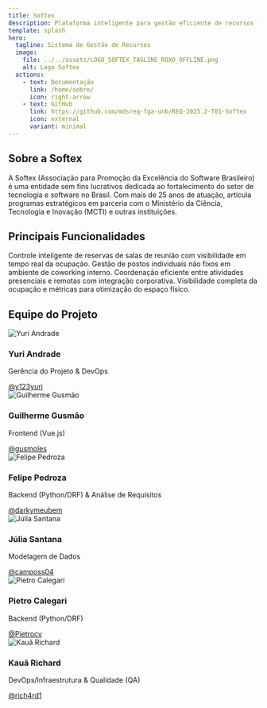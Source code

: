```yaml
---
title: Softex
description: Plataforma inteligente para gestão eficiente de recursos físicos em ambiente híbrido.
template: splash
hero:
  tagline: Sistema de Gestão de Recursos
  image:
    file: ../../assets/LOGO_SOFTEX_TAGLINE_ROXO_OFFLINE.png
    alt: Logo Softex
  actions:
    - text: Documentação
      link: /home/sobre/
      icon: right-arrow
    - text: GitHub
      link: https://github.com/mdsreq-fga-unb/REQ-2025.2-T01-Softex
      icon: external
      variant: minimal
---
```



## Sobre a Softex

A Softex (Associação para Promoção da Excelência do Software Brasileiro) é uma entidade sem fins lucrativos dedicada ao fortalecimento do setor de tecnologia e software no Brasil. Com mais de 25 anos de atuação, articula programas estratégicos em parceria com o Ministério da Ciência, Tecnologia e Inovação (MCTI) e outras instituições.

## Principais Funcionalidades

<CardGrid stagger>
	<Card title="Gestão de Salas" icon="building">
		Controle inteligente de reservas de salas de reunião com visibilidade em tempo real da ocupação.
	</Card>
	<Card title="Estações de Trabalho" icon="computer">
		Gestão de postos individuais não fixos em ambiente de coworking interno.
	</Card>
	<Card title="Planejamento Híbrido" icon="calendar">
		Coordenação eficiente entre atividades presenciais e remotas com integração corporativa.
	</Card>
	<Card title="Relatórios e Analytics" icon="chart">
		Visibilidade completa da ocupação e métricas para otimização do espaço físico.
	</Card>
</CardGrid>

## Equipe do Projeto

<div class="team-grid">
  <div class="team-card">
    <img src="https://github.com/y123yuri.png" alt="Yuri Andrade" class="team-photo" />
    <div class="team-info">
      <h3>Yuri Andrade</h3>
      <p class="team-role">Gerência do Projeto & DevOps</p>
      <a href="https://github.com/y123yuri" class="team-github">@y123yuri</a>
    </div>
  </div>
  <div class="team-card">
    <img src="https://github.com/gusmoles.png" alt="Guilherme Gusmão" class="team-photo" />
    <div class="team-info">
      <h3>Guilherme Gusmão</h3>
      <p class="team-role">Frontend (Vue.js)</p>
      <a href="https://github.com/gusmoles" class="team-github">@gusmoles</a>
    </div>
  </div>

  <div class="team-card">
    <img src="https://github.com/darkymeubem.png" alt="Felipe Pedroza" class="team-photo" />
    <div class="team-info">
      <h3>Felipe Pedroza</h3>
      <p class="team-role">Backend (Python/DRF) & Análise de Requisitos</p>
      <a href="https://github.com/darkymeubem" class="team-github">@darkymeubem</a>
    </div>
  </div>

  <div class="team-card">
    <img src="https://github.com/camposs04.png" alt="Júlia Santana" class="team-photo" />
    <div class="team-info">
      <h3>Júlia Santana</h3>
      <p class="team-role">Modelagem de Dados</p>
      <a href="https://github.com/camposs04" class="team-github">@camposs04</a>
    </div>
  </div>

  <div class="team-card">
    <img src="https://github.com/Pietrocv.png" alt="Pietro Calegari" class="team-photo" />
    <div class="team-info">
      <h3>Pietro Calegari</h3>
      <p class="team-role">Backend (Python/DRF)</p>
      <a href="https://github.com/Pietrocv" class="team-github">@Pietrocv</a>
    </div>
  </div>

  <div class="team-card">
    <img src="https://github.com/rich4rd1.png" alt="Kauã Richard" class="team-photo" />
    <div class="team-info">
      <h3>Kauã Richard</h3>
      <p class="team-role">DevOps/Infraestrutura & Qualidade (QA)</p>
      <a href="https://github.com/rich4rd1" class="team-github">@rich4rd1</a>
    </div>
  </div>
</div>
